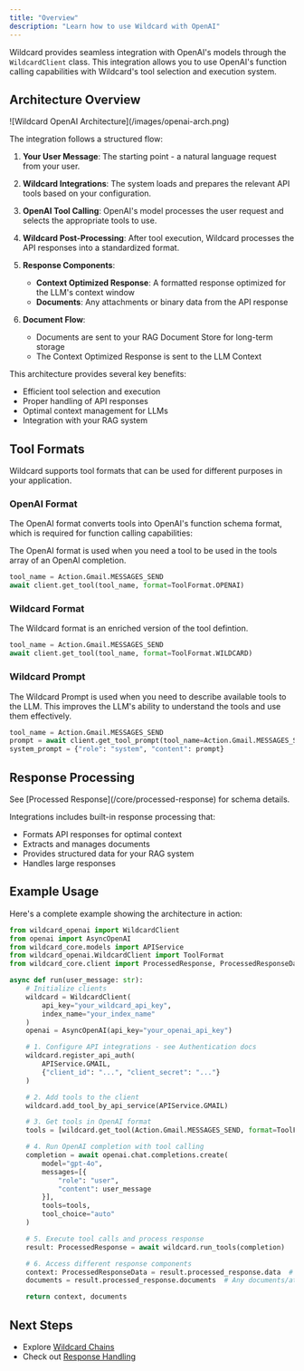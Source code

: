 ```yaml
---
title: "Overview"
description: "Learn how to use Wildcard with OpenAI"
---
```


Wildcard provides seamless integration with OpenAI's models through the `WildcardClient` class. This integration allows you to use OpenAI's function calling capabilities with Wildcard's tool selection and execution system.

## Architecture Overview

<Frame>
  ![Wildcard OpenAI Architecture](/images/openai-arch.png)
</Frame>

The integration follows a structured flow:

1. **Your User Message**: The starting point - a natural language request from your user.

2. **Wildcard Integrations**: The system loads and prepares the relevant API tools based on your configuration.

3. **OpenAI Tool Calling**: OpenAI's model processes the user request and selects the appropriate tools to use.

4. **Wildcard Post-Processing**: After tool execution, Wildcard processes the API responses into a standardized format.

5. **Response Components**:
   - **Context Optimized Response**: A formatted response optimized for the LLM's context window
   - **Documents**: Any attachments or binary data from the API response

6. **Document Flow**:
   - Documents are sent to your RAG Document Store for long-term storage
   - The Context Optimized Response is sent to the LLM Context

This architecture provides several key benefits:
- Efficient tool selection and execution
- Proper handling of API responses
- Optimal context management for LLMs
- Integration with your RAG system

## Tool Formats

Wildcard supports tool formats that can be used for different purposes in your application.

### OpenAI Format

The OpenAI format converts tools into OpenAI's function schema format, which is required for function calling capabilities:

The OpenAI format is used when you need a tool to be used in the tools array of an OpenAI completion.
```python
tool_name = Action.Gmail.MESSAGES_SEND
await client.get_tool(tool_name, format=ToolFormat.OPENAI)
```

### Wildcard Format
The Wildcard format is an enriched version of the tool defintion.
```python
tool_name = Action.Gmail.MESSAGES_SEND
await client.get_tool(tool_name, format=ToolFormat.WILDCARD)
```

### Wildcard Prompt

The Wildcard Prompt is used when you need to describe available tools to the LLM. This improves the LLM's ability to understand the tools and use them effectively.
```python
tool_name = Action.Gmail.MESSAGES_SEND
prompt = await client.get_tool_prompt(tool_name=Action.Gmail.MESSAGES_SEND)
system_prompt = {"role": "system", "content": prompt}
```

## Response Processing
<Note>
See [Processed Response](/core/processed-response) for schema details.
</Note>

Integrations includes built-in response processing that:
- Formats API responses for optimal context
- Extracts and manages documents
- Provides structured data for your RAG system
- Handles large responses


## Example Usage

Here's a complete example showing the architecture in action:

```python
from wildcard_openai import WildcardClient
from openai import AsyncOpenAI
from wildcard_core.models import APIService
from wildcard_openai.WildcardClient import ToolFormat
from wildcard_core.client import ProcessedResponse, ProcessedResponseData   

async def run(user_message: str):
    # Initialize clients
    wildcard = WildcardClient(
        api_key="your_wildcard_api_key",
        index_name="your_index_name"
    )
    openai = AsyncOpenAI(api_key="your_openai_api_key")

    # 1. Configure API integrations - see Authentication docs
    wildcard.register_api_auth(
        APIService.GMAIL,
        {"client_id": "...", "client_secret": "..."}
    )

    # 2. Add tools to the client
    wildcard.add_tool_by_api_service(APIService.GMAIL)

    # 3. Get tools in OpenAI format
    tools = [wildcard.get_tool(Action.Gmail.MESSAGES_SEND, format=ToolFormat.OPENAI)]

    # 4. Run OpenAI completion with tool calling
    completion = await openai.chat.completions.create(
        model="gpt-4o",
        messages=[{
            "role": "user",
            "content": user_message
        }],
        tools=tools,
        tool_choice="auto"
    )

    # 5. Execute tool calls and process response
    result: ProcessedResponse = await wildcard.run_tools(completion)

    # 6. Access different response components
    context: ProcessedResponseData = result.processed_response.data  # Context optimized response
    documents = result.processed_response.documents  # Any documents/attachments

    return context, documents
```

## Next Steps

- Explore [Wildcard Chains](/chains/overview)
- Check out [Response Handling](/core/processed-response) 